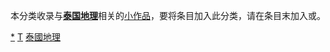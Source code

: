 {{WPSS-cat}}
{{hiddencat}}

本分类收录与'''[[泰国地理|泰国地理]]'''相关的[[Wikipedia:STUB|小作品]]，要将条目加入此分类，请在条目末加入'''{{tl|Thailand-geo-stub}}'''或'''{{tl|泰国地理小作品}}'''。

[[Category:泰國小作品|*]]
[[Category:亚洲地理小作品|T]]
[[Category:泰國地理|]]